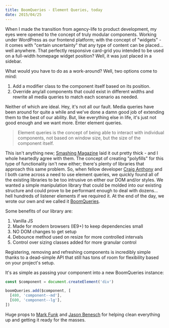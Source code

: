 ```yaml
---
title: BoomQueries - Element Queries, today
date: 2015/04/25
---
```


When I made the transition from agency-life to product development, my eyes were opened to the concept of truly modular components. Working under WordPress as our frontend platform; with the concept of "widgets" - it comes with "certain uncertainty" that any type of content can be placed... well anywhere. That perfectly responsive card-grid you intended to be used on a full-width homepage widget position? Well, it was just placed in a sidebar.

What would you have to do as a work-around? Well, two options come to mind:

1. Add a modifier class to the component itself based on its position.
2. Override any/all components that could exist in different widths and rewrite all media queries to match each scenario as needed.

Neither of which are ideal. Hey, it's not all our fault. Media queries have been around for quite a while and we've done a damn good job of extending them to the best of our ability. But, like everything else in life, it's just not good enough and we want more. Enter element queries.

> Element queries is the concept of being able to interact with individual components, not based on window size, but the size of the component itself.

This isn't anything new; [Smashing Magazine](http://www.smashingmagazine.com/2013/06/25/media-queries-are-not-the-answer-element-query-polyfill/) laid it out pretty thick - and I whole heartedly agree with them. The concept of creating "polyfills" for this type of functionality isn't new either; there's plenty of libraries that approach this same problem. So, when fellow developer [Craig Anthony](https://twitter.com/craig_anthony) and I both came across a need to use element queries, we quickly found all of the existing libraries to be too intrusive on either our DOM and/or styles. We wanted a simple manipulation library that could be molded into our existing structure and could prove to be performant enough to deal with dozens... hell hundreds of listener elements if we required it. At the end of the day, we wrote our own and we called it [BoomQueries](https://github.com/BoomTownROI/boomqueries).

Some benefits of our library are:

1. Vanilla JS
1. Made for modern browsers (IE9+) to keep dependencies small
1. NO DOM changes to get setup
1. Debounce method used on resize for more controlled intervals
1. Control over sizing classes added for more granular control

Registering, removing and refreshing components is incredibly simple thanks to a dead-simple API that still has tons of room for flexibility based on your project's setup.

It's as simple as passing your component into a new BoomQueries instance:

```js
const $component = document.createElement('div')

boomQueries.add($component, [
  [480, 'component--md'],
  [600, 'component--lg'],
])
```

Huge props to [Mark Funk](https://twitter.com/markfunk) and [Jason Benesch](https://twitter.com/jbenesch) for helping clean everything up and getting it ready for the masses.
